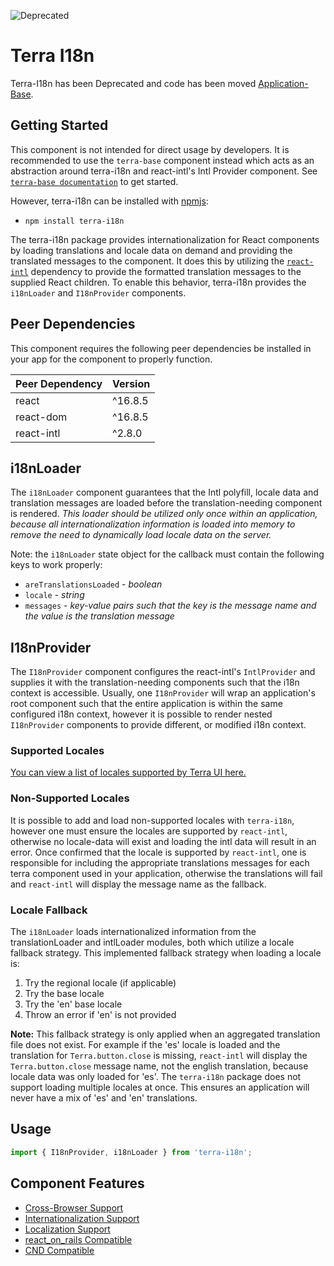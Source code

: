 
![Deprecated](https://badgen.net/badge/status/Deprecated/grey)

# Terra I18n

<Notice variant='deprecation'>

Terra-I18n has been Deprecated and code has been moved [Application-Base](https://engineering.cerner.com/terra-ui/application/terra-application/components/application-base).
</Notice>

## Getting Started

This component is not intended for direct usage by developers. It is recommended to use the `terra-base` component instead which acts as an abstraction around terra-i18n and react-intl's Intl Provider component. See [`terra-base documentation`](https://github.com/cerner/terra-core/tree/main/packages/terra-base) to get started.

However, terra-i18n can be installed with [npmjs](https://www.npmjs.com):
  - `npm install terra-i18n`

The terra-i18n package provides internationalization for React components by loading translations and locale data on demand and providing the translated messages to the component. It does this by utilizing the [`react-intl`](https://github.com/yahoo/react-intl) dependency to provide the formatted translation messages to the supplied React children. To enable this behavior, terra-i18n provides the `i18nLoader` and `I18nProvider` components.

<!-- AUTO-GENERATED-CONTENT:START Peer Dependencies -->
## Peer Dependencies

This component requires the following peer dependencies be installed in your app for the component to properly function.

| Peer Dependency | Version |
|-|-|
| react | ^16.8.5 |
| react-dom | ^16.8.5 |
| react-intl | ^2.8.0 |

<!-- AUTO-GENERATED-CONTENT:END -->

## i18nLoader

The `i18nLoader` component guarantees that the Intl polyfill, locale data and translation messages are loaded before the translation-needing component is rendered. _This loader should be utilized only once within an application, because all internationalization information is loaded into memory to remove the need to dynamically load locale data on the server._

Note: the `i18nLoader` state object for the callback must contain the following keys to work properly:
- `areTranslationsLoaded` - _boolean_
- `locale` - _string_
- `messages` - _key-value pairs such that the key is the message name and the value is the translation message_

## I18nProvider

The `I18nProvider` component configures the react-intl's `IntlProvider` and supplies it with the translation-needing components such that the i18n context is accessible. Usually, one `I18nProvider` will wrap an application's root component such that the entire application is within the same configured i18n context, however it is possible to render nested `I18nProvider` components to provide different, or modified i18n context.

### Supported Locales

[You can view a list of locales supported by Terra UI here.](https://github.com/cerner/terra-aggregate-translations/blob/main/config/i18nSupportedLocales.js)

### Non-Supported Locales

It is possible to add and load non-supported locales with `terra-i18n`, however one must ensure the locales are supported by `react-intl`, otherwise no locale-data will exist and loading the intl data will result in an error. Once confirmed that the locale is supported by `react-intl`, one is responsible for including the appropriate translations messages for each terra component used in your application, otherwise the translations will fail and `react-intl` will display the message name as the fallback.

### Locale Fallback

The `i18nLoader` loads internationalized information from the translationLoader and intlLoader modules, both which utilize a locale fallback strategy. This implemented fallback strategy when loading a locale is:

1. Try the regional locale (if applicable)
2. Try the base locale
3. Try the 'en' base locale
4. Throw an error if 'en' is not provided

**Note:** This fallback strategy is only applied when an aggregated translation file does not exist. For example if the 'es' locale is loaded and the translation for `Terra.button.close` is missing, `react-intl` will display the `Terra.button.close` message name, not the english translation, because locale data was only loaded for 'es'. The `terra-i18n` package does not support loading multiple locales at once. This ensures an application will never have a mix of 'es' and 'en' translations.

## Usage

```jsx
import { I18nProvider, i18nLoader } from 'terra-i18n';
```

## Component Features
* [Cross-Browser Support](https://engineering.cerner.com/terra-ui/about/terra-ui/component-standards#cross-browser-support)
* [Internationalization Support](https://engineering.cerner.com/terra-ui/about/terra-ui/component-standards#internationalization-i18n)
* [Localization Support](https://engineering.cerner.com/terra-ui/about/terra-ui/component-standards#internationalization-i18n)
* [react_on_rails Compatible](https://github.com/shakacode/react_on_rails/blob/8cb06ed35cb5c2c453bcc193282b4c091574c1b7/docs/basics/i18n.md#how-to-add-i18n)
* [CND Compatible](https://github.com/webpack/docs/wiki/configuration#outputpublicpath)
